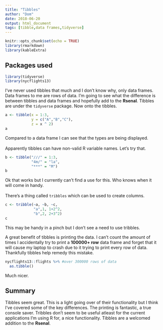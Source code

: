 ```yaml
---
title: "Tibbles"
author: "Dom"
date: 2018-06-20
output: html_document
tags: [tibble,data frames,tidyverse]
---
```


```r
knitr::opts_chunk$set(echo = TRUE)
library(rmarkdown)
library(kableExtra)
```

## Packages used
```r
library(tidyverse)
library(nycflights13)
```

I've never used tibbles that much and I don't know why, only data frames. Data frames to me are rows of data. I'm going to see what the difference is between tibbles and data frames and hopefully add to the **Rsenal**. Tibbles are under the ``tidyverse`` package. Now onto the tibbles.

```r
a <- tibble(x = 1:3,
            y = c("A","B","C"),
            z = x ^ 2)
a
```
Compared to a data frame I can see that the types are being displayed. 
\
\
Apparently tibbles can have non-valid R variable names. Let's try that.
```r
b <- tibble("///" = 1:3,
            "4m/" = "la",
            "***" = "M")
b
```
Ok that works but I currently can't find a use for this. Who knows when it will come in handy. 
\
\
There's a thing called ``tribbles`` which can be used to create columns.
```r
c <- tribble(~a, ~b, ~c,
             "a",1, 1+2^2,
             "b",2, 2+3^2)
c
```
This may be handy in a pinch but I don't see a need to use tribbles.

A great benefit of tibbles is printing the data. I can't count the amount of times I accidentally try to print a **100000+ row** data frame and forget that it will cause my laptop to crash due to it trying to print every row of data. Thankfully tibbles help remedy this mistake.

```r
nycflights13::flights %>% #over 300000 rows of data
  as.tibble()
```
Much nicer.

## Summary

Tibbles seem great. This is a light going over of their functionality but I think I've covered some of the key differences. The printing is fantastic, a true console saver. Tribbles don't seem to be useful atleast for the current applications I'm using R for, a nice functionality. Tibbles are a welcomed addition to the **Rsenal**.